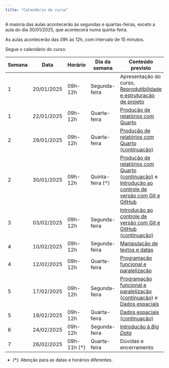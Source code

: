 ```yaml
---
title: "Calendário do curso"
---
```


A maioria das aulas acontecerão às segundas e quartas-feiras, exceto a aula do dia 30/01/2025, que acontecerá numa quinta-feira.

As aulas acontecerão das 09h às 12h, com intervalo de 15 minutos.

Segue o calendário do curso:

| Semana | Data | Horário | Dia da semana | Conteúdo previsto |
|--|------|--------|---------------|-------------------|
| 1 | 20/01/2025 | 09h-12h | Segunda-feira | Apresentação do curso, [Reprodutibilidade e estruturação de projeto](reprodutibilidade.qmd) |
| 1 | 22/01/2025 | 09h-12h |  Quarta-feira | [Produção de relatórios com Quarto](relatorios.qmd) |
| 2 | 29/01/2025 | 09h-12h |  Quarta-feira | [Produção de relatórios com Quarto (continuação)](relatorios.qmd) |
| 2 | 30/01/2025 | 09h-12h |  Quinta-feira (*) | [Produção de relatórios com Quarto (continuação)](relatorios.qmd) e [Introdução ao controle de versão com Git e GitHub](git-github.com) |
| 3 | 03/02/2025 | 09h-12h |  Segunda-feira | [Introdução ao controle de versão com Git e GitHub (continuação)](git-github.com)|
| 4 | 10/02/2025 | 09h-12h |  Segunda-feira | [Manipulação de textos e datas](texto-data.qmd) |
| 4 | 12/02/2025 | 09h-12h |  Quarta-feira | [Programação funcional e paralelização](programacao-funcional.qmd) |
| 5 | 17/02/2025 | 09h-12h |  Segunda-feira | [Programação funcional e paralelização (continuação)](programacao-funcional.qmd) e [Dados espaciais](dados-espaciais.qmd) |
| 5 | 19/02/2025 | 09h-12h |  Quarta-feira | [Dados espaciais (continuação)](dados-espaciais.qmd) |   
| 6 | 24/02/2025 | 09h-12h  |  Segunda-feira | [Introdução à *Big Data*](big-data.qmd) |
| 7 | 26/02/2025 | 09h-11h (*) |  Quarta-feira | Dúvidas e encerramento |

- (*): Atenção para as datas e horários diferentes.





